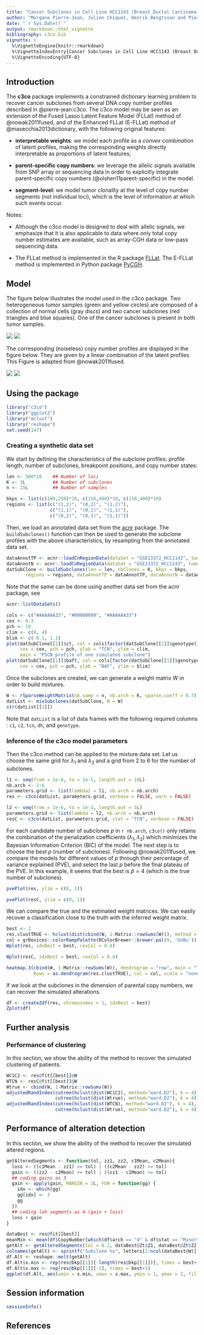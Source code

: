 ```yaml
---
title: "Cancer Subclones in Cell Line HCC1143 (Breast Ductal Carcinoma)"
author: "Morgane Pierre-Jean, Julien Chiquet, Henrik Bengtsson and Pierre Neuvial"
date: "`r Sys.Date()`"
output: rmarkdown::html_vignette
bibliography: c3co.bib
vignette: >
  %\VignetteEngine{knitr::rmarkdown}
  %\VignetteIndexEntry{Cancer Subclones in Cell Line HCC1143 (Breast Ductal Carcinoma)}
  %\VignetteEncoding{UTF-8}
---
```


## Introduction

The **c3co** package implements a constrained dictionary learning problem to recover cancer subclones from several DNA copy number profiles described in @pierre-jean:c3co. The c3co model may be seen as an extension of the Fused Lasso Latent Feature Model (FLLat) method of @nowak2011fused, and of the Enhanced FLLat (E-FLLat) method of @masecchia2013dictionary, with the following original features:

* **interpretable weights**: we model each profile as a *convex combination* of latent profiles, making the corresponding weights directly interpretable as proportions of latent features;

* **parent-specific copy numbers**: we leverage the allelic signals available from SNP array or sequencing data in order to explicitly integrate parent-specific copy numbers (@olshen11parent-specific) in the model. 

* **segment-level**: we model tumor clonality at the level of copy number segments (not individual loci), which is the level of information at which such events occur.

Notes: 

* Although the c3co model is designed to deal with allelic signals, we emphasize that it is also applicable to data where only total copy number estimates are available, such as array-CGH data or low-pass sequencing data.

* The FLLat method is implemented in the R package [FLLat]. The E-FLLat method is implemented in Python package [PyCGH].


## Model

The figure below illustrates the model used in the c3co package. Two heterogeneous tumor samples (green and yellow circles) are composed of a collection of normal cells (gray discs) and two cancer subclones (red triangles and blue squares). One of the cancer subclones is present in both tumor samples. 

![](img/features.png)
![](img/features2.png)

The corresponding (noiseless) copy number profiles are displayed in the figure below. They are given by a linear combination of the latent profiles. This Figure is adapted from @nowak2011fused.

![](img/model.png)
![](img/model2.png)


## Using the package

```r
library("c3co")
library("ggplot2")
library("mclust")
library("reshape")
set.seed(147)
```

### Creating a synthetic data set

We start by defining the characteristics of the subclone profiles: profile length, number of subclones, breakpoint positions, and copy number states:

```r
len <- 500*10    ## Number of loci
K <- 3L          ## Number of subclones
n <- 15L         ## Number of samples

bkps <- list(c(100,250)*10, c(150,400)*10, c(150,400)*10)
regions <- list(c("(1,2)", "(0,2)", "(1,2)"),
                c("(1,1)", "(0,1)", "(1,1)"),
                c("(0,2)", "(0,1)", "(1,1)"))
```

Then, we load an annotated data set from the [acnr] package.  The `buildSubclones()` function can then be used to generate the subclone profiles with the above characteristics, by resampling from the annotated data set.

```r
dataAnnotTP <- acnr::loadCnRegionData(dataSet = "GSE13372_HCC1143", tumorFraction = 1)
dataAnnotN <- acnr::loadCnRegionData(dataSet = "GSE13372_HCC1143", tumorFraction = 0)
datSubClone <- buildSubclones(len = len, nbClones = K, bkps = bkps,
       regions = regions, dataAnnotTP = dataAnnotTP, dataAnnotN = dataAnnotN)
```
 
Note that the same can be done using another data set from the acnr package, see

```r
acnr::listDataSets()
```

 
```r
cols <- c("#AAAAAA33", "#00000099", "#AAAAAA33")
cex <- 0.3
pch <- 19 
clim <- c(0, 4)
blim <- c(-0.1, 1.1)
plot(datSubClone[[1]]$ct, col = cols[factor(datSubClone[[1]]$genotype)],
     cex = cex, pch = pch, ylab = "TCN", ylim = clim,
     main = "PSCN profile of one simulated subclone")
plot(datSubClone[[1]]$baft, col = cols[factor(datSubClone[[1]]$genotype)],
     cex = cex, pch = pch, ylab = "BAF", ylim = blim)
```

Once the subclones are created, we can generate a weight matrix $W$ in order to build mixtures.

```r
W <- rSparseWeightMatrix(nb.samp = n, nb.arch = K, sparse.coeff = 0.7)
datList <- mixSubclones(datSubClone, W = W)
str(datList[[1]])
```

Note that `datList` is a list of data frames with the following required columns : `c1`, `c2`, `tcn`, `dh`, and `genotype`.

### Inference of the c3co model parameters

Then the c3co method can be applied to the mixture data set. Let us choose the same grid for $\lambda_1$ and $\lambda_2$ and a grid from 2 to 6 for the number of subclones.

```r
l1 <- seq(from = 1e-8, to = 1e-5, length.out = 10L)
nb.arch <- 2:6
parameters.grid <- list(lambda1 = l1, nb.arch = nb.arch) 
res <- c3co(datList, parameters.grid, verbose = FALSE, warn = FALSE)

l2 <- seq(from = 1e-6, to = 1e-3, length.out = 5L)
parameters.grid <- list(lambda = l2, nb.arch = nb.arch) 
resC <- c3co(datList, parameters.grid, stat = "TCN", verbose = FALSE)
```

For each candidate number of subclones $p$ in `r nb.arch`, `c3co()` only retains the combination of the penalization coefficients $(\lambda_1, \lambda_2)$ which minimizes the Bayesian Information Criterion (BIC) of the model. The next step is to choose the best $p$ (number of subclones). Following @nowak2011fused, we compare the models for different values of $p$ through their percentage of variance explained (PVE), and select the last $p$ before the final plateau of the PVE. In this example, it seems that the best is $\hat{p}=4$ (which is the true number of subclones).

```r
pvePlot(res, ylim = c(0, 1))
```

```r
pvePlot(resC, ylim = c(0, 1))
```

We can compare the true and the estimated weight matrices. We can easily recover a classification close to the truth with the inferred weight matrix. 

```r
best <- 2
res.clustTRUE <- hclust(dist(cbind(W, 1-Matrix::rowSums(W))), method = "ward.D")
col = grDevices::colorRampPalette(RColorBrewer::brewer.pal(9, 'GnBu'))(100)
Wplot(res, idxBest = best, cexCol = 0.4)
```

```r
Wplot(resC, idxBest = best, cexCol = 0.4)
```

```r
heatmap.3(cbind(W, 1-Matrix::rowSums(W)), dendrogram = "row", main = "TRUE",
          Rowv = as.dendrogram(res.clustTRUE), col = col, scale = "none")
```

If we look at the subclones in the dimension of parental copy numbers, we can recover the simulated alterations.

```r
df <- createZdf(res, chromosomes = 1, idxBest = best)
Zplot(df)
```

## Further analysis
### Performance  of clustering
In this section, we show the ability of the method to recover the simulated clustering of patients.

```r
WC1C2 <- res@fit[[best]]@W
WTCN <- resC@fit[[best]]@W
Wtrue <- cbind(W, 1-Matrix::rowSums(W))
adjustedRandIndex(cutree(hclust(dist(WC1C2), method="ward.D2"), k = 4),
                  cutree(hclust(dist(Wtrue), method="ward.D2"), k = 4))
adjustedRandIndex(cutree(hclust(dist(WTCN), method="ward.D2"), k = 4),
                  cutree(hclust(dist(Wtrue), method="ward.D2"), k = 4))
```
## Performance of alteration detection
In this section, we show the ability of the method to recover the simulated altered regions.

```r
getAlteredSegments <- function(tol, zz1, zz2, c1Mean, c2Mean){
  loss <- ((c1Mean - zz1) >= tol) | ((c2Mean - zz2) >= tol)
  gain <- ((zz2 - c2Mean) >= tol) | ((zz1 - c1Mean) >= tol)
  ## coding gains as 3
  gain <- apply(gain, MARGIN = 2L, FUN = function(gg) {
    idx <- which(gg)
    gg[idx] <- 3
    gg
  })
  ## coding loh segments as 4 (gain + loss)
  loss + gain
}

dataBest <- res@fit[[best]]
meanMin <- mean(df$CopyNumber[which(df$arch == "d" & df$stat == "Minor")])
getAlt <- getAlteredSegments(tol = 0.2, dataBest@Zt$Z1, dataBest@Zt$Z2, 1, 1.1)
colnames(getAlt) <- sprintf("Subclone %s", letters[1:ncol(dataBest@W)])
df.Alt <- reshape::melt(getAlt)
df.Alt$x.min <- rep(res@bkp[[1]][-length(res@bkp[[1]])], times = best+1)
df.Alt$x.max <- rep(res@bkp[[1]][-1], times = best+1)
ggplot(df.Alt, aes(xmin = x.min, xmax = x.max, ymin = 1, ymax = 2, fill = factor(value))) + geom_rect() + facet_grid(X2 ~ .) + theme(axis.text.y = element_blank(), axis.ticks = element_blank()) + scale_fill_discrete(labels = c("Normal", "Loss", "Gain", "LoH"), name = "States")
```

## Session information

```r
sessionInfo()
```

## References

[acnr]: https://cran.r-project.org/package=acnr
[FLLat]: https://cran.r-project.org/package=FLLat
[PyCGH]: http://slipguru.disi.unige.it/Software/PyCGH/
